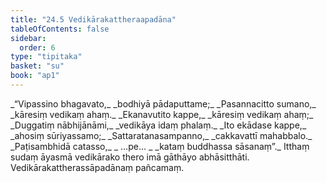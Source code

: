```yaml
---
title: "24.5 Vedikārakattheraapadāna"
tableOfContents: false
sidebar:
  order: 6
type: "tipitaka"
basket: "su"
book: "ap1"
---
```



<DynamicBreadcrumb />

<Division number="19" book="ap1">

<Paragraph number="2999" type="verses" book="ap1">
_“Vipassino bhagavato,_  
_bodhiyā pādaputtame;_  
_Pasannacitto sumano,_  
_kāresiṃ vedikaṃ ahaṃ._  

</Paragraph>

</Division>
<Division number="20" book="ap1">

<Paragraph number="3000" type="verses" book="ap1">
_Ekanavutito kappe,_  
_kāresiṃ vedikaṃ ahaṃ;_  
_Duggatiṃ nābhijānāmi,_  
_vedikāya idaṃ phalaṃ._  

</Paragraph>

</Division>
<Division number="21" book="ap1">

<Paragraph number="3001" type="verses" book="ap1">
_Ito ekādase kappe,_  
_ahosiṃ sūriyassamo;_  
_Sattaratanasampanno,_  
_cakkavattī mahabbalo._  

</Paragraph>

</Division>
<Division number="22" book="ap1">

<Paragraph number="3002" type="verses" book="ap1">
_Paṭisambhidā catasso,_  
_ …pe… _  
_kataṃ buddhassa sāsanaṃ”._  

</Paragraph>

<Paragraph number="3003" book="ap1">
Itthaṃ sudaṃ āyasmā vedikārako thero imā gāthāyo abhāsitthāti.

</Paragraph>
</Division>

<Paragraph number="3004" type="center" book="ap1">
Vedikārakattherassāpadānaṃ pañcamaṃ.
</Paragraph>